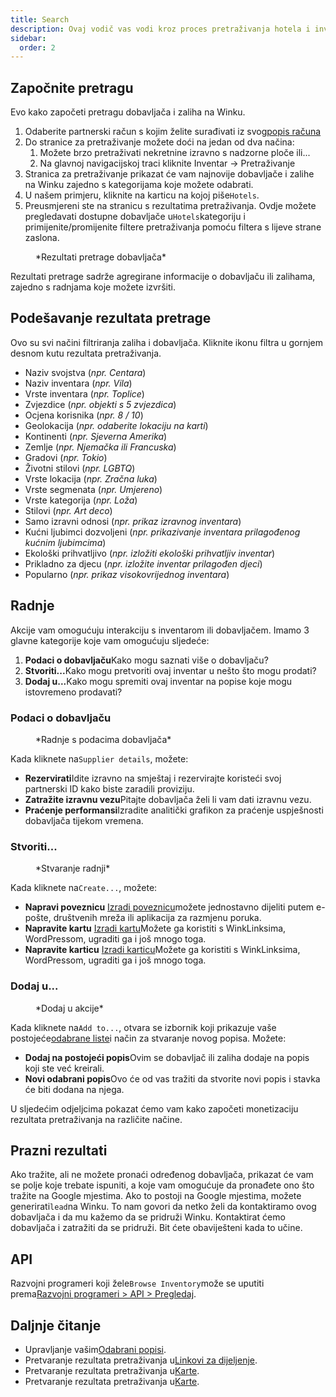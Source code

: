 ```yaml
---
title: Search
description: Ovaj vodič vas vodi kroz proces pretraživanja hotela i inventara.
sidebar:
  order: 2
---
```


## Započnite pretragu

Evo kako započeti pretragu dobavljača i zaliha na Winku.

1. Odaberite partnerski račun s kojim želite surađivati ​​iz svog[popis računa](https://studio.wink.travel/company/list)
2. Do stranice za pretraživanje možete doći na jedan od dva načina:
   1. Možete brzo pretraživati ​​nekretnine izravno s nadzorne ploče ili...
   2. Na glavnoj navigacijskoj traci kliknite Inventar → Pretraživanje
3. Stranica za pretraživanje prikazat će vam najnovije dobavljače i zalihe na Winku zajedno s kategorijama koje možete odabrati.
4. U našem primjeru, kliknite na karticu na kojoj piše`Hotels`.
5. Preusmjereni ste na stranicu s rezultatima pretraživanja. Ovdje možete pregledavati dostupne dobavljače u`Hotels`kategoriju i primijenite/promijenite filtere pretraživanja pomoću filtera s lijeve strane zaslona.

<figure>
  <CloudinaryImage width="700" height="570" resize="scale" quality="best" alt="Rezultati pretraživanja" src="academy/search-results" errorImage="noimage_opaque_nyrtl0.png" />

  <figcaption>*Rezultati pretrage dobavljača*</figcaption>
</figure>


Rezultati pretrage sadrže agregirane informacije o dobavljaču ili zalihama, zajedno s radnjama koje možete izvršiti.

## Podešavanje rezultata pretrage

Ovo su svi načini filtriranja zaliha i dobavljača. Kliknite ikonu filtra u gornjem desnom kutu rezultata pretraživanja.

* Naziv svojstva (*npr. Centara*)
* Naziv inventara (*npr. Vila*)
* Vrste inventara (*npr. Toplice*)
* Zvjezdice (*npr. objekti s 5 zvjezdica*)
* Ocjena korisnika (*npr. 8 / 10*)
* Geolokacija (*npr. odaberite lokaciju na karti*)
* Kontinenti (*npr. Sjeverna Amerika*)
* Zemlje (*npr. Njemačka ili Francuska*)
* Gradovi (*npr. Tokio*)
* Životni stilovi (*npr. LGBTQ*)
* Vrste lokacija (*npr. Zračna luka*)
* Vrste segmenata (*npr. Umjereno*)
* Vrste kategorija (*npr. Loža*)
* Stilovi (*npr. Art deco*)
* Samo izravni odnosi (*npr. prikaz izravnog inventara*)
* Kućni ljubimci dozvoljeni (*npr. prikazivanje inventara prilagođenog kućnim ljubimcima*)
* Ekološki prihvatljivo (*npr. izložiti ekološki prihvatljiv inventar*)
* Prikladno za djecu (*npr. izložite inventar prilagođen djeci*)
* Popularno (*npr. prikaz visokovrijednog inventara*)

## Radnje

Akcije vam omogućuju interakciju s inventarom ili dobavljačem. Imamo 3 glavne kategorije koje vam omogućuju sljedeće:

1. **Podaci o dobavljaču**Kako mogu saznati više o dobavljaču?
2. **Stvoriti...**&#x4B;ako mogu pretvoriti ovaj inventar u nešto što mogu prodati?
3. **Dodaj u...**&#x4B;ako mogu spremiti ovaj inventar na popise koje mogu istovremeno prodavati?

### Podaci o dobavljaču

<figure>
  <CloudinaryImage width="350" height="190" resize="scale" quality="best" alt="Podaci o dobavljaču" src="academy/supplier-details" errorImage="noimage_opaque_nyrtl0.png" />

  <figcaption>*Radnje s podacima dobavljača*</figcaption>
</figure>


Kada kliknete na`Supplier details`, možete:

* **Rezervirati**Idite izravno na smještaj i rezervirajte koristeći svoj partnerski ID kako biste zaradili proviziju.
* **Zatražite izravnu vezu**Pitajte dobavljača želi li vam dati izravnu vezu.
* **Praćenje performansi**Izradite analitički grafikon za praćenje uspješnosti dobavljača tijekom vremena.

### Stvoriti...

<figure>
  <CloudinaryImage width="350" height="238" resize="scale" quality="best" alt="Radnje" src="academy/inventory-actions" errorImage="noimage_opaque_nyrtl0.png" />

  <figcaption>*Stvaranje radnji*</figcaption>
</figure>


Kada kliknete na`Create...`, možete:

* **Napravi poveznicu** [Izradi poveznicu](/studio/shareable-links)možete jednostavno dijeliti putem e-pošte, društvenih mreža ili aplikacija za razmjenu poruka.
* **Napravite kartu** [Izradi kartu](/studio/maps)Možete ga koristiti s WinkLinksima, WordPressom, ugraditi ga i još mnogo toga.
* **Napravite karticu** [Izradi karticu](/studio/cards)Možete ga koristiti s WinkLinksima, WordPressom, ugraditi ga i još mnogo toga.

### Dodaj u...

<figure>
  <CloudinaryImage width="350" height="203" resize="scale" quality="best" alt="Radnje" src="academy/add-to" errorImage="noimage_opaque_nyrtl0.png" />

  <figcaption>*Dodaj u akcije*</figcaption>
</figure>


Kada kliknete na`Add to...`, otvara se izbornik koji prikazuje vaše postojeće[odabrane liste](/studio/curated-lists)i način za stvaranje novog popisa. Možete:

* **Dodaj na postojeći popis**Ovim se dobavljač ili zaliha dodaje na popis koji ste već kreirali.
* **Novi odabrani popis**Ovo će od vas tražiti da stvorite novi popis i stavka će biti dodana na njega.

U sljedećim odjeljcima pokazat ćemo vam kako započeti monetizaciju rezultata pretraživanja na različite načine.

## Prazni rezultati

Ako tražite, ali ne možete pronaći određenog dobavljača, prikazat će vam se polje koje trebate ispuniti, a koje vam omogućuje da pronađete ono što tražite na Google mjestima. Ako to postoji na Google mjestima, možete generirati`lead`na Winku.
To nam govori da netko želi da kontaktiramo ovog dobavljača i da mu kažemo da se pridruži Winku. Kontaktirat ćemo dobavljača i zatražiti da se pridruži. Bit ćete obaviješteni kada to učine.

## API

Razvojni programeri koji žele`Browse Inventory`može se uputiti prema[Razvojni programeri > API > Pregledaj](/developers/apis/#browse-api).

## Daljnje čitanje

* Upravljanje vašim[Odabrani popisi](/studio/curated-lists).
* Pretvaranje rezultata pretraživanja u[Linkovi za dijeljenje](/studio/shareable-links).
* Pretvaranje rezultata pretraživanja u[Karte](/studio/cards).
* Pretvaranje rezultata pretraživanja u[Karte](/studio/maps).

